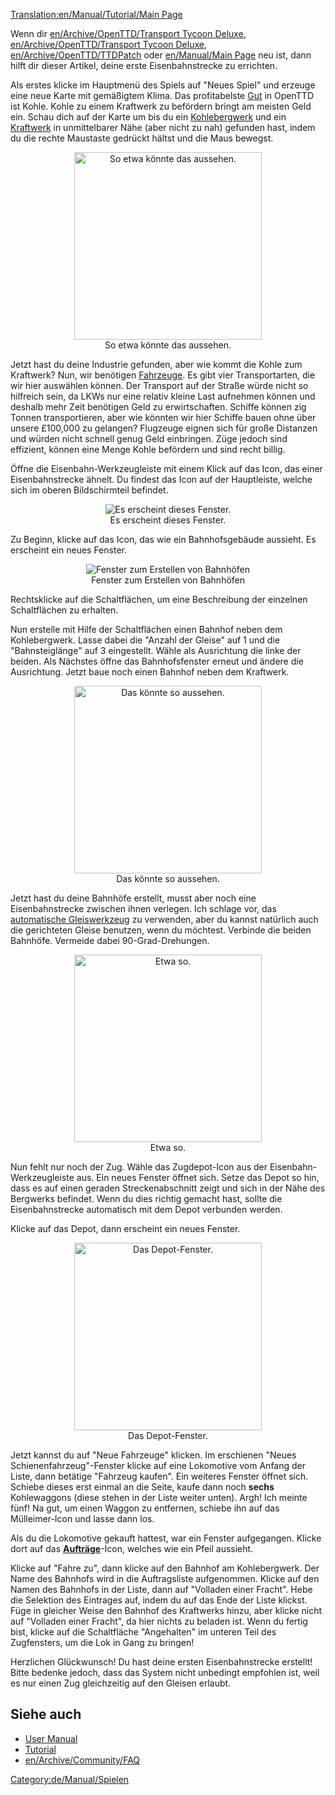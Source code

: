 [[Translation:en/Manual/Tutorial/Main Page]]
{{de/Manual/Tutorial/Tutorial}}

Wenn dir [[en/Archive/OpenTTD/Transport Tycoon Deluxe]], [[en/Archive/OpenTTD/Transport Tycoon Deluxe]], [[en/Archive/OpenTTD/TTDPatch]] oder [[en/Manual/Main Page]] neu ist, dann hilft dir dieser Artikel, deine erste Eisenbahnstrecke zu errichten.

Als erstes klicke im Hauptmenü des Spiels auf "Neues Spiel" und erzeuge eine neue Karte mit gemäßigtem Klima. Das profitabelste [[en/Manual/Cargo|Gut]] in OpenTTD ist Kohle. Kohle zu einem Kraftwerk zu befördern bringt am meisten Geld ein. Schau dich auf der Karte um bis du ein [[en/Manual/Base Set/Industries/Coal Mine|Kohlebergwerk]] und ein [[en/Manual/Base Set/Industries/Power Station|Kraftwerk]] in unmittelbarer Nähe (aber nicht zu nah) gefunden hast, indem du die rechte Maustaste gedrückt hältst und die Maus bewegst.

<center>[[File:en/Manual/Tutorial/Tutorial1.png|thumb|300px|center|So etwa könnte das aussehen.]]</center>

Jetzt hast du deine Industrie gefunden, aber wie kommt die Kohle zum Kraftwerk? Nun, wir benötigen [[en/Manual/Vehicles|Fahrzeuge]]. Es gibt vier Transportarten, die wir hier auswählen können. Der Transport auf der Straße würde nicht so hilfreich sein, da LKWs nur eine relativ kleine Last aufnehmen können und deshalb mehr Zeit benötigen Geld zu erwirtschaften. Schiffe können zig Tonnen transportieren, aber wie könnten wir hier Schiffe bauen ohne über unsere £100,000 zu gelangen? Flugzeuge eignen sich für große Distanzen und würden nicht schnell genug Geld einbringen. Züge jedoch sind effizient, können eine Menge Kohle befördern und sind recht billig.

Öffne die Eisenbahn-Werkzeugleiste mit einem Klick auf das Icon, das einer Eisenbahnstrecke ähnelt. Du findest das Icon auf der Hauptleiste, welche sich im oberen Bildschirmteil befindet.
<center>[[File:de/Manual/Railroad Construction.png|center|Es erscheint dieses Fenster.]]</center>

Zu Beginn, klicke auf das Icon, das wie ein Bahnhofsgebäude aussieht. Es erscheint ein neues Fenster.
<center>[[File:de/Manual/Stationgui.png|center|frame|Fenster zum Erstellen von Bahnhöfen]]</center>

Rechtsklicke auf die Schaltflächen, um eine Beschreibung der einzelnen Schaltflächen zu erhalten.

Nun erstelle mit Hilfe der Schaltflächen einen Bahnhof neben dem Kohlebergwerk. Lasse dabei die "Anzahl der Gleise" auf 1 und die "Bahnsteiglänge" auf 3 eingestellt. Wähle als Ausrichtung die linke der beiden. Als Nächstes öffne das Bahnhofsfenster erneut und ändere die Ausrichtung. Jetzt baue noch einen Bahnhof neben dem Kraftwerk.

<center>[[File:en/Manual/Tutorial/Tutorial2.png|thumb|300px|center|Das könnte so aussehen.]]</center>

Jetzt hast du deine Bahnhöfe erstellt, musst aber noch eine Eisenbahnstrecke zwischen ihnen verlegen. Ich schlage vor, das [[en/Archive/Manual/Autorail|automatische Gleiswerkzeug]] zu verwenden, aber du kannst natürlich auch die gerichteten Gleise benutzen, wenn du möchtest. Verbinde die beiden Bahnhöfe. Vermeide dabei 90-Grad-Drehungen.

<center>[[File:en/Manual/Tutorial/Tutorial3.png|thumb|300px|center|Etwa so.]]</center>

Nun fehlt nur noch der Zug. Wähle das Zugdepot-Icon aus der Eisenbahn-Werkzeugleiste aus. Ein neues Fenster öffnet sich. Setze das Depot so hin, dass es auf einen geraden Streckenabschnitt zeigt und sich in der Nähe des Bergwerks befindet. Wenn du dies richtig gemacht hast, sollte die Eisenbahnstrecke automatisch mit dem Depot verbunden werden.

Klicke auf das Depot, dann erscheint ein neues Fenster.

<center>[[File:de/Manual/Tutorial/Tutorial4.png|thumb|300px|center|Das Depot-Fenster.]]</center>

Jetzt kannst du auf "Neue Fahrzeuge" klicken. Im erschienen "Neues Schienenfahrzeug"-Fenster klicke auf eine Lokomotive vom Anfang der Liste, dann betätige "Fahrzeug kaufen". Ein weiteres Fenster öffnet sich. Schiebe dieses erst einmal an die Seite, kaufe dann noch '''sechs''' Kohlewaggons (diese stehen in der Liste weiter unten). Argh! Ich meinte fünf! Na gut, um einen Waggon zu entfernen, schiebe ihn auf das Mülleimer-Icon und lasse dann los.

Als du die Lokomotive gekauft hattest, war ein Fenster aufgegangen. Klicke dort auf das '''[[en/Manual/Orders|Aufträge]]'''-Icon, welches wie ein Pfeil aussieht.

Klicke auf "Fahre zu", dann klicke auf den Bahnhof am Kohlebergwerk. Der Name des Bahnhofs wird in die Auftragsliste aufgenommen. Klicke auf den Namen des Bahnhofs in der Liste, dann auf "Volladen einer Fracht". Hebe die Selektion des Eintrages auf, indem du auf das Ende der Liste klickst. Füge in gleicher Weise den Bahnhof des Kraftwerks hinzu, aber klicke nicht auf "Volladen einer Fracht", da hier nichts zu beladen ist. Wenn du fertig bist, klicke auf die Schaltfläche "Angehalten" im unteren Teil des Zugfensters, um die Lok in Gang zu bringen!

Herzlichen Glückwunsch! Du hast deine ersten Eisenbahnstrecke erstellt! Bitte bedenke jedoch, dass das System nicht unbedingt empfohlen ist, weil es nur einen Zug gleichzeitig auf den Gleisen erlaubt.

==Siehe auch==
*[[en/Manual/Main Page|User Manual]]
*[[de/Manual/Tutorial/Tutorial|Tutorial]]
*[[en/Archive/Community/FAQ]]

[[Category:de/Manual/Spielen]]